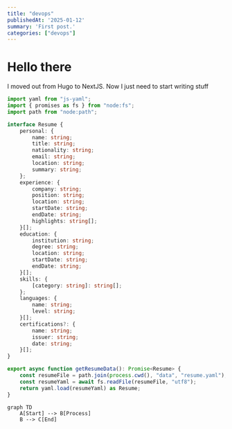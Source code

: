 ```yaml
---
title: "devops"
publishedAt: '2025-01-12'
summary: 'First post.'
categories: ["devops"]
---
```


# Hello there

I moved out from Hugo to NextJS. Now I just need to start writing stuff


```typescript
import yaml from "js-yaml";
import { promises as fs } from "node:fs";
import path from "node:path";

interface Resume {
	personal: {
		name: string;
		title: string;
		nationality: string;
		email: string;
		location: string;
		summary: string;
	};
	experience: {
		company: string;
		position: string;
		location: string;
		startDate: string;
		endDate: string;
		highlights: string[];
	}[];
	education: {
		institution: string;
		degree: string;
		location: string;
		startDate: string;
		endDate: string;
	}[];
	skills: {
		[category: string]: string[];
	};
	languages: {
		name: string;
		level: string;
	}[];
	certifications?: {
		name: string;
		issuer: string;
		date: string;
	}[];
}

export async function getResumeData(): Promise<Resume> {
	const resumeFile = path.join(process.cwd(), "data", "resume.yaml");
	const resumeYaml = await fs.readFile(resumeFile, "utf8");
	return yaml.load(resumeYaml) as Resume;
}
```


```mermaid
graph TD
    A[Start] --> B[Process]
    B --> C[End]
```